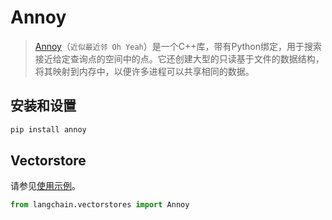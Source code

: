 # Annoy

> [Annoy](https://github.com/spotify/annoy)（`近似最近邻 Oh Yeah`）是一个C++库，带有Python绑定，用于搜索接近给定查询点的空间中的点。它还创建大型的只读基于文件的数据结构，将其映射到内存中，以便许多进程可以共享相同的数据。
## 安装和设置


```bash
pip install annoy
```


## Vectorstore

请参见[使用示例](/docs/modules/data_connection/vectorstores/integrations/annoy.html)。

```python
from langchain.vectorstores import Annoy
```
